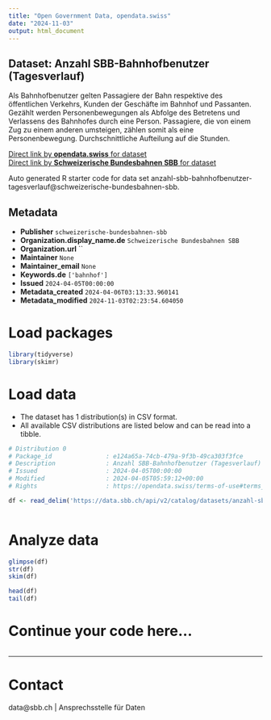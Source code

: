 ```yaml
---
title: "Open Government Data, opendata.swiss"
date: "2024-11-03"
output: html_document
---
```


## Dataset: Anzahl SBB-Bahnhofbenutzer (Tagesverlauf)

Als Bahnhofbenutzer gelten Passagiere der Bahn respektive des öffentlichen Verkehrs, Kunden der Geschäfte im Bahnhof und Passanten. Gezählt werden Personenbewegungen als Abfolge des Betretens und Verlassens des Bahnhofes durch eine Person. Passagiere, die von einem Zug zu einem anderen umsteigen, zählen somit als eine Personenbewegung. Durchschnittliche Aufteilung auf die Stunden.

[Direct link by **opendata.swiss** for dataset](https://opendata.swiss/de/dataset/anzahl-sbb-bahnhofbenutzer-tagesverlauf)<br>
[Direct link by **Schweizerische Bundesbahnen SBB** for dataset](https://data.sbb.ch/explore/dataset/anzahl-sbb-bahnhofbenutzer-tagesverlauf/)

Auto generated R starter code for data set anzahl-sbb-bahnhofbenutzer-tagesverlauf@schweizerische-bundesbahnen-sbb.

## Metadata

- **Publisher** `schweizerische-bundesbahnen-sbb`
- **Organization.display_name.de** `Schweizerische Bundesbahnen SBB`
- **Organization.url** ``
- **Maintainer** `None`
- **Maintainer_email** `None`
- **Keywords.de** `['bahnhof']`
- **Issued** `2024-04-05T00:00:00`
- **Metadata_created** `2024-04-06T03:13:33.960141`
- **Metadata_modified** `2024-11-03T02:23:54.604050`


# Load packages

```r

library(tidyverse)
library(skimr)

```

# Load data

-   The dataset has 1 distribution(s) in CSV format.
-   All available CSV distributions are listed below and can be read into a tibble.

```r

# Distribution 0
# Package_id               : e124a65a-74cb-479a-9f3b-49ca303f3fce
# Description              : Anzahl SBB-Bahnhofbenutzer (Tagesverlauf) (csv)
# Issued                   : 2024-04-05T00:00:00
# Modified                 : 2024-04-05T05:59:12+00:00
# Rights                   : https://opendata.swiss/terms-of-use#terms_by

df <- read_delim('https://data.sbb.ch/api/v2/catalog/datasets/anzahl-sbb-bahnhofbenutzer-tagesverlauf/exports/csv?use_labels=true')



```

# Analyze data

```r

glimpse(df)
str(df)
skim(df)

head(df)
tail(df)

```

# Continue your code here...

```r

```

------------------------------------------------------------------------

# Contact

data@sbb.ch | Ansprechsstelle für Daten
